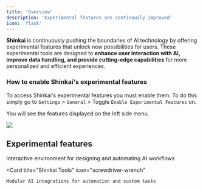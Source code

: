 ```yaml
---
title: 'Overview'
description: 'Experimental features are continously improved'
icon: 'flask'
---
```


**Shinkai** is continuously pushing the boundaries of AI technology by offering experimental features that unlock new possibilities for users. 
These experimental tools are designed to **enhance user interaction with AI, improve data handling, and provide cutting-edge capabilities** for more personalized and efficient experiences. 


### How to enable Shinkai's experimental features

To access Shinkai's experimental features you must enable them. To do this simply go to `Settings` > `General` > Toggle `Enable Experimental Features` on.

You will see the features displayed on the left side menu. 

<Frame>
  <img src="/images/enable-exp.jpg"  style={{ borderRadius: '0.5rem' }}/>
</Frame>

## Experimental features

<CardGroup cols={2}>
  <Card
    title="Workflow Playground"
    icon="sitemap"
    href="/advanced/workflows"
  >
    Interactive environment for designing and automating AI workflows
  </Card>
 
  <Card
    title="Shinkai Tools"
    icon="screwdriver-wrench"
  >
    Modular AI integrations for automation and custom tasks
  </Card>
</CardGroup>